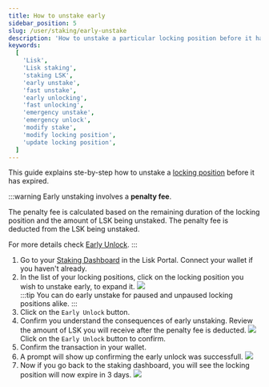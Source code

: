 ```yaml
---
title: How to unstake early
sidebar_position: 5
slug: /user/staking/early-unstake
description: 'How to unstake a particular locking position before it has expired.'
keywords:
  [
    'Lisk',
    'Lisk staking',
    'staking LSK',
    'early unstake',
    'fast unstake',
    'early unlocking',
    'fast unlocking',
    'emergency unstake',
    'emergency unlock',
    'modify stake',
    'modify locking position',
    'update locking position',
  ]
---
```



This guide explains ste-by-step how to unstake a [locking position](overview#locking-positions) before it has expired.

:::warning
Early unstaking involves a **penalty fee**.

The penalty fee is calculated based on the remaining duration of the locking position and the amount of LSK being unstaked.
The penalty fee is deducted from the LSK being unstaked.

For more details check [Early Unlock](overview#early-unlock).
:::

1. Go to your [Staking Dashboard](https://portal.lisk.com/staking/dashboard) in the Lisk Portal.
    Connect your wallet if you haven't already.
2. In the list of your locking positions, click on the locking position you wish to unstake early, to expand it.
    <img src={positions} /><br />
    :::tip
    You can do early unstake for paused and unpaused locking positions alike.
    :::
3. Click on the `Early Unlock` button.
4. Confirm you understand the consequences of early unstaking.
    Review the amount of LSK you will receive after the penalty fee is deducted.
    <img src={fastUnlock} /><br />
    Click on the `Early Unlock` button to confirm.
5. Confirm the transaction in your wallet.
6. A prompt will show up confirming the early unlock was successfull.
    <img src={fastUnlocked} /><br />
7. Now if you go back to the staking dashboard, you will see the locking position will now expire in 3 days.
    <img src={fastReview} /><br />
